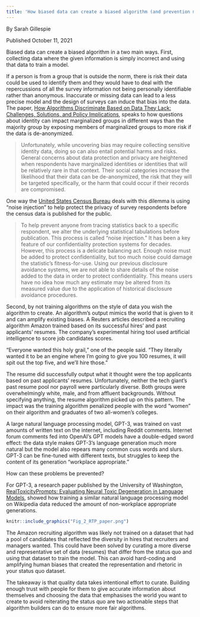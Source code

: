 ```yaml
---
title: 'How biased data can create a biased algorithm (and prevention methods)'
---
```

 By Sarah Gillespie
 
 Published October 11, 2021
 

Biased data can create a biased algorithm in a two main ways. First, collecting data where the given information is simply incorrect and using that data to train a model.

If a person is from a group that is outside the norm, there is risk their data could be used to identify them and they would have to deal with the repercussions of all the survey information not being personally identifiable rather than anonymous. Inaccurate or missing data can lead to a less precise model and the design of surveys can induce that bias into the data. The paper, [How Algorithms Discriminate Based on Data They Lack: Challenges, Solutions, and Policy Implications](https://www.jstor.org/stable/pdf/10.5325/jinfopoli.8.2018.0078.pdf), speaks to how questions about identity can impact marginalized groups in different ways than the majority group by exposing members of marginalized groups to more risk if the data is de-anonymized.

>Unfortunately, while uncovering bias may require collecting sensitive identity data, doing so can also entail potential harms and risks. General concerns about data protection and privacy are heightened when respondents have marginalized identities or identities that will be relatively rare in that context. Their social categories increase the likelihood that their data can be de-anonymized, the risk that they will be targeted specifically, or the harm that could occur if their records are compromised.

One way the [United States Census Bureau](https://www.census.gov/newsroom/blogs/research-matters/2018/08/protecting_the_confi0.html) deals with this dilemma is using “noise injection” to help protect the privacy of survey respondents before the census data is published for the public.

>To help prevent anyone from tracing statistics back to a specific respondent, we alter the underlying statistical tabulations before publication. This process is called “noise injection.” It has been a key feature of our confidentiality protection systems for decades. However, this process is a delicate balancing act. Enough noise must be added to protect confidentiality, but too much noise could damage the statistic’s fitness-for-use.
Using our previous disclosure avoidance systems, we are not able to share details of the noise added to the data in order to protect confidentiality. This means users have no idea how much any estimate may be altered from its measured value due to the application of historical disclosure avoidance procedures.

Second, by not training algorithms on the style of data you wish the algorithm to create. An algorithm’s output mimics the world that is given to it and can amplify existing biases. A Reuters articles described a recruiting algorithm Amazon trained based on its successful hires’ and past applicants’ resumes. The company’s experimental hiring tool used artificial intelligence to score  job candidates scores.

“Everyone wanted this holy grail,” one of the people said. “They literally wanted it to be an engine where I’m going to give you 100 resumes, it will spit out the top five, and we’ll hire those.”

The resume did successfully output what it thought were the top applicants based on past applicants’ resumes. Unfortunately, neither the tech giant’s past resume pool nor payroll were particularly diverse. Both groups were overwhelmingly white, male, and from affluent backgrounds. Without specifying anything, the resume algorithm picked up on this pattern. The impact was the training algorithm penalized people with the word “women” on their algorithm and graduates of two all-women’s colleges.

A large natural language processing model, GPT-3, was trained on vast amounts of  written text on the internet, including Reddit comments. Internet forum comments fed into OpenAI’s GPT models have a double-edged sword effect: the data style makes GPT-3’s language generation much more natural but the model also repears many common cuss words and slurs. GPT-3 can be fine-tuned with different texts, but struggles to keep the content of its generation “workplace appropriate.” 

How can these problems be prevented? 

For GPT-3, a research paper published by the University of Washington, [RealToxicityPrompts: Evaluating Neural Toxic Degeneration in Language Models](https://aclanthology.org/2020.findings-emnlp.301/), showed how training a similar natural language processing model on Wikipedia data reduced the amount of non-workplace appropriate generations. 
 
 
```r
knitr::include_graphics("Fig_2_RTP_paper.png")
```

The Amazon recruiting algorithm was likely not trained on a dataset that had a pool of candidates that reflected the diversity in hires that recruiters and managers wanted. This could have been solved by curating a more diverse and representative set of data (resumes) that differ from the status quo and using that dataset to train the model. This can avoid hard-coding and amplifying human biases that created the representation and rhetoric in your status quo dataset.

The takeaway is that quality data takes intentional effort to curate. Building enough trust with people for them to give accurate information about themselves and choosing the data that emphasises the world you want to create to avoid reiterating the status quo are two actionable steps that algorithm builders can do to ensure more fair algorithms.
